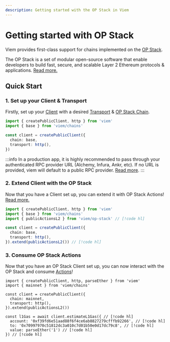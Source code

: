 ```yaml
---
description: Getting started with the OP Stack in Viem
---
```


# Getting started with OP Stack

Viem provides first-class support for chains implemented on the [OP Stack](https://docs.optimism.io/getting-started-op-stack).

The OP Stack is a set of modular open-source software that enable developers to build fast, secure, and scalable Layer 2 Ethereum protocols & applications. [Read more.](https://docs.optimism.io/getting-started-op-stack)

## Quick Start

### 1. Set up your Client & Transport

Firstly, set up your [Client](/docs/clients/intro) with a desired [Transport](/docs/clients/intro) & [OP Stack Chain](/op-stack/chains).

```ts {4-7}
import { createPublicClient, http } from 'viem'
import { base } from 'viem/chains'

const client = createPublicClient({
  chain: base,
  transport: http(),
})
```

:::info
In a production app, it is highly recommended to pass through your authenticated RPC provider URL (Alchemy, Infura, Ankr, etc). If no URL is provided, viem will default to a public RPC provider. [Read more](/docs/clients/transports/http#usage).
:::

### 2. Extend Client with the OP Stack

Now that you have a Client set up, you can extend it with OP Stack Actions! [Read more.](/op-stack/client)

```ts
import { createPublicClient, http } from 'viem'
import { base } from 'viem/chains'
import { publicActionsL2 } from 'viem/op-stack' // [!code hl]

const client = createPublicClient({
  chain: base,
  transport: http(),
}).extend(publicActionsL2()) // [!code hl]
```

### 3. Consume OP Stack Actions

Now that you have an OP Stack Client set up, you can now interact with the OP Stack and consume [Actions](/op-stack/actions/estimateL1Gas)!

```tsx
import { createPublicClient, http, parseEther } from 'viem'
import { mainnet } from 'viem/chains'

const client = createPublicClient({
  chain: mainnet,
  transport: http(),
}).extend(publicActionsL2()) 

const l1Gas = await client.estimateL1Gas({ // [!code hl]
  account: '0xf39fd6e51aad88f6f4ce6ab8827279cfffb92266', // [!code hl]
  to: '0x70997970c51812dc3a010c7d01b50e0d17dc79c8', // [!code hl]
  value: parseEther('1') // [!code hl]
}) // [!code hl]
```